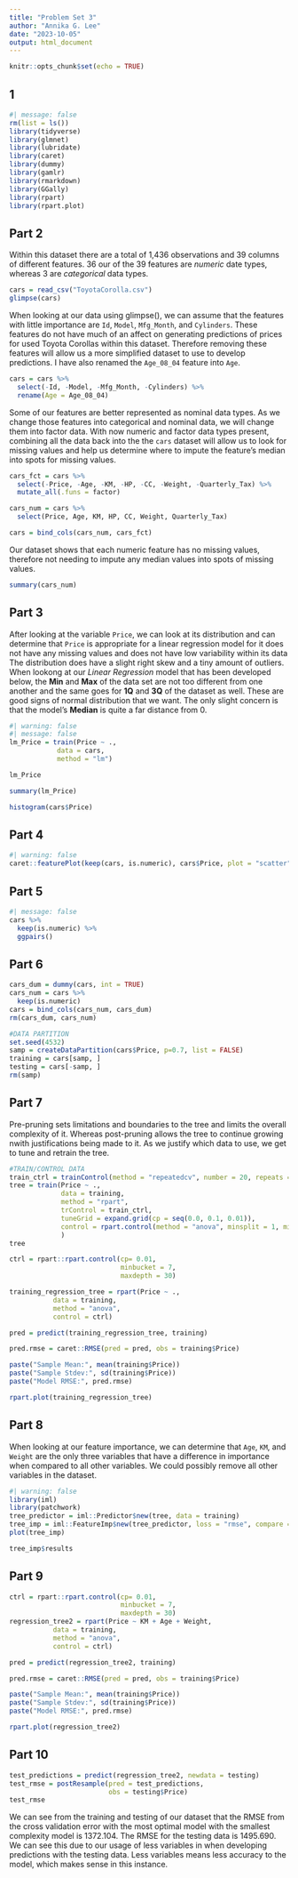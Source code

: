 ```yaml
---
title: "Problem Set 3"
author: "Annika G. Lee"
date: "2023-10-05"
output: html_document
---
```


```r
knitr::opts_chunk$set(echo = TRUE)
```

## 1

```r
#| message: false
rm(list = ls())
library(tidyverse)
library(glmnet)
library(lubridate)
library(caret)
library(dummy)
library(gamlr)
library(rmarkdown)
library(GGally)
library(rpart)
library(rpart.plot)
```

## Part 2

Within this dataset there are a total of 1,436 observations and 39 columns of different features. 36 our of the 39 features are *numeric* date types, whereas 3 are *categorical* data types.

```r
cars = read_csv("ToyotaCorolla.csv")
glimpse(cars)
```

When looking at our data using glimpse(), we can assume that the features with little importance are `Id`, `Model`, `Mfg_Month`, and `Cylinders`. These features do not have much of an affect on generating predictions of prices for used Toyota Corollas within this dataset. Therefore removing these features will allow us a more simplified dataset to use to develop predictions. I have also renamed the `Age_08_04` feature into `Age`.

```r
cars = cars %>%
  select(-Id, -Model, -Mfg_Month, -Cylinders) %>%
  rename(Age = Age_08_04)
```

Some of our features are better represented as nominal data types. As we change those features into categorical and nominal data, we will change them into factor data. With now numeric and factor data types present, combining all the data back into the the `cars` dataset will allow us to look for missing values and help us determine where to impute the feature's median into spots for missing values.

```r
cars_fct = cars %>%
  select(-Price, -Age, -KM, -HP, -CC, -Weight, -Quarterly_Tax) %>%
  mutate_all(.funs = factor)

cars_num = cars %>%
  select(Price, Age, KM, HP, CC, Weight, Quarterly_Tax)

cars = bind_cols(cars_num, cars_fct)
```

Our dataset shows that each numeric feature has no missing values, therefore not needing to impute any median values into spots of missing values.

```r
summary(cars_num)
```

## Part 3

After looking at the variable `Price`, we can look at its distribution and can determine that `Price` is appropriate for a linear regression model for it does not have any missing values and does not have low variability within its data The distribution does have a slight right skew and a tiny amount of outliers. When lookong at our *Linear Regression* model that has been developed below, the **Min** and **Max** of the data set are not too different from one another and the same goes for **1Q** and **3Q** of the dataset as well. These are good signs of normal distribution that we want. The only slight concern is that the model's **Median** is quite a far distance from 0.

```r
#| warning: false
#| message: false
lm_Price = train(Price ~ .,
            data = cars,
            method = "lm")

lm_Price
```

```r
summary(lm_Price)
```

```r
histogram(cars$Price)
```

## Part 4

```r
#| warning: false
caret::featurePlot(keep(cars, is.numeric), cars$Price, plot = "scatter")
```

## Part 5

```r
#| message: false
cars %>%
  keep(is.numeric) %>%
  ggpairs()
```

## Part 6

```r
cars_dum = dummy(cars, int = TRUE)
cars_num = cars %>%
  keep(is.numeric)
cars = bind_cols(cars_num, cars_dum)
rm(cars_dum, cars_num)
```

```r
#DATA PARTITION 
set.seed(4532)
samp = createDataPartition(cars$Price, p=0.7, list = FALSE)
training = cars[samp, ]
testing = cars[-samp, ]
rm(samp)
```

## Part 7

Pre-pruning sets limitations and boundaries to the tree and limits the overall complexity of it. Whereas post-pruning allows the tree to continue growing nwith justifications being made to it. As we justify which data to use, we get to tune and retrain the tree.

```r
#TRAIN/CONTROL DATA
train_ctrl = trainControl(method = "repeatedcv", number = 20, repeats = 10)
tree = train(Price ~ .,
             data = training,
             method = "rpart",
             trControl = train_ctrl,
             tuneGrid = expand.grid(cp = seq(0.0, 0.1, 0.01)),
             control = rpart.control(method = "anova", minsplit = 1, minbucket = 1)
             )
tree 
```

```r
ctrl = rpart::rpart.control(cp= 0.01, 
                            minbucket = 7,
                            maxdepth = 30)

training_regression_tree = rpart(Price ~ .,
           data = training,
           method = "anova",
           control = ctrl)

pred = predict(training_regression_tree, training)

pred.rmse = caret::RMSE(pred = pred, obs = training$Price)

paste("Sample Mean:", mean(training$Price))
paste("Sample Stdev:", sd(training$Price))
paste("Model RMSE:", pred.rmse)
```

```r
rpart.plot(training_regression_tree)
```

## Part 8

When looking at our feature importance, we can determine that `Age`, `KM`, and `Weight` are the only three variables that have a difference in importance when compared to all other variables. We could possibly remove all other variables in the dataset.

```r
#| warning: false
library(iml)
library(patchwork)
tree_predictor = iml::Predictor$new(tree, data = training)
tree_imp = iml::FeatureImp$new(tree_predictor, loss = "rmse", compare = "ratio", n.repetitions = 10)
plot(tree_imp)
```

```r
tree_imp$results
```

## Part 9

```r
ctrl = rpart::rpart.control(cp= 0.01, 
                            minbucket = 7,
                            maxdepth = 30)
regression_tree2 = rpart(Price ~ KM + Age + Weight,
           data = training,
           method = "anova",
           control = ctrl)

pred = predict(regression_tree2, training)

pred.rmse = caret::RMSE(pred = pred, obs = training$Price)

paste("Sample Mean:", mean(training$Price))
paste("Sample Stdev:", sd(training$Price))
paste("Model RMSE:", pred.rmse)
```

```r
rpart.plot(regression_tree2)
```

## Part 10

```r
test_predictions = predict(regression_tree2, newdata = testing)
test_rmse = postResample(pred = test_predictions,
                         obs = testing$Price)
test_rmse
```

We can see from the training and testing of our dataset that the RMSE from the cross validation error with the most optimal model with the smallest complexity model is 1372.104. The RMSE for the testing data is 1495.690. We can see this due to our usage of less variables in when developing predictions with the testing data. Less variables means less accuracy to the model, which makes sense in this instance.
